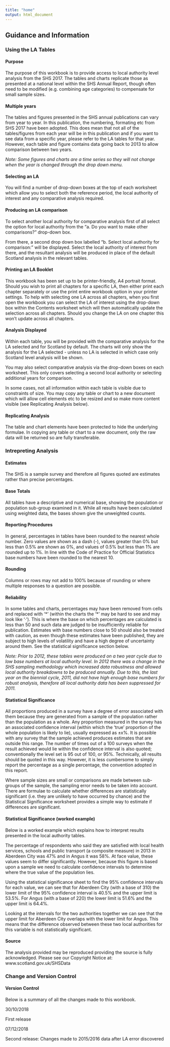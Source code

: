 ```yaml
---
title: "home"
output: html_document
---
```


## Guidance and Information

### Using the LA Tables

#### Purpose 
The purpose of this workbook is to provide access to local authority level analysis from the SHS 2017.  The tables and charts replicate those as presented at a national level within the SHS Annual Report, though often need to be modified (e.g. combining age categories) to compensate for small sample sizes. 

#### Multiple years
The tables and figures presented in the SHS annual publications can vary from year to year.  In this publication, the numbering, formating etc from SHS 2017 have been adopted.  This does mean that not all of the tables/figures from each year will be in this publication and if you want to see data from a specific year, please refer to the LA tables for that year.  However, each table and figure contains data going back to 2013 to allow comparison between two years.

*Note: Some figures and charts are a time series so they will not change when the year is changed through the drop down menu.*

#### Selecting an LA
You will find a number of drop-down boxes at the top of each worksheet which allow you to select both the reference period, the local authority of interest and any comparative analysis required. 

#### Producing an LA comparison
To select another local authority for comparative analysis first of all select the option for local authority from the "a. Do you want to make other comparisons?" drop-down box.

From there, a second drop down box labelled "b. Select local authority for comparison:" will be displayed.  Select the local authority of interest from there, and the resultant analysis will be produced in place of the default Scotland analysis in the relevant tables.

#### Printing an LA Booklet
This workbook has been set up to be printer-friendly, A4 portrait format.  Should you wish to print all chapters for a specific LA, then either print each chapter separately or use the print entire workbook option in your printer settings.  To help with selecting one LA across all chapters, when you first open the workbook you can select the LA of interest using the drop-down box within the Contents worksheet which will then automatically update the selection across all chapters.  Should you change the LA on one chapter this won't update across all chapters.

#### Analysis Displayed
Within each table, you will be provided with the comparative analysis for the LA selected and for Scotland by default.  The charts will only show the analysis for the LA selected - unless no LA is selected in which case only Scotland level analysis will be shown.

You may also select comparative analysis via the drop-down boxes on each worksheet.  This only covers selecting a second local authority or selecting additional years for comparison. 

In some cases, not all information within each table is visible due to constraints of size.  You may copy any table or chart to a new document which will allow cell elements etc to be resized and so make more content visible (see Replicating Analysis below).

#### Replicating Analysis
The table and chart elements have been protected to hide the underlying formulae.  In copying any table or chart to a new document, only the raw data will be returned so are fully transferable.


### Intrepreting Analysis

#### Estimates 
The SHS is a sample survey and therefore all figures quoted are estimates rather than precise percentages. 

#### Base Totals 
All tables have a descriptive and numerical base, showing the population or population sub-group examined in it.  While all results have been calculated using weighted data, the bases shown give the unweighted counts.

#### Reporting Procedures 
In general, percentages in tables have been rounded to the nearest whole number.  Zero values are shown as a dash (-), values greater than 0% but less than 0.5% are shown as 0%, and values of 0.5% but less than 1% are rounded up to 1%.  In line with the Code of Practice for Official Statistics base numbers have been rounded to the nearest 10.

#### Rounding 
Columns or rows may not add to 100% because of rounding or where multiple responses to a question are possible.

#### Reliability 
In some tables and charts, percentages may have been removed from cells and replaced with '\*' (within the charts the '\*' may be hard to see and may look like '·').  This is where the base on which percentages are calculated is less than 50 and such data are judged to be insufficiently reliable for publication.  Estimates with base numbers close to 50 should also be treated with caution, as even though these estimates have been published, they are subject to high levels of volatility and have a high degree of uncertainty around them.  See the statistical significance section below.

*Note: Prior to 2012, these tables were produced on a two year cycle due to low base numbers at local authority level. In 2012 there was a change in the SHS sampling methodology which increased data robustness and allowed local authority breakdowns to be produced annually. Due to this, the last year on the biennial cycle, 2011, did not have high enough base numbers for robust analysis, therefore all local authority data has been suppressed for 2011.*

#### Statistical Significance 
All proportions produced in a survey have a degree of error associated with them because they are generated from a sample of the population rather than the population as a whole. Any proportion measured in the survey has an associated confidence interval (within which the 'true' proportion of the whole population is likely to lie), usually expressed as ±x%. It is possible with any survey that the sample achieved produces estimates that are outside this range. The number of times out of a 100 surveys when the result achieved would lie within the confidence interval is also quoted; conventionally the level set is 95 out of 100, or 95%. Technically, all results should be quoted in this way. However, it is less cumbersome to simply report the percentage as a single percentage, the convention adopted in this report.

Where sample sizes are small or comparisons are made between sub-groups of the sample, the sampling error needs to be taken into account. There are formulae to calculate whether differences are statistically significant (i.e. they are unlikely to have occurred by chance) and the Statistical Significance worksheet provides a simple way to estimate if differences are significant.

#### Statistical Significance (worked example) 
Below is a worked example which explains how to interpret results presented in the local authority tables.

The percentage of respondents who said they are satisfied with local health services,  schools and public transport (a composite measure) in 2013 in Aberdeen City was 47% and in Angus it was 58%.  At face value, these values seem to differ significantly.  However, because this figure is based upon a sample we need to calculate confidence intervals to determine where the true value of the population lies.  

Using the statistical significance sheet to find the 95% confidence intervals for each value, we can see that for Aberdeen City (with a base of 310) the lower limit of the 95% confidence interval is 40.5% and the upper limit is 53.5%.  For Angus (with a base of 220) the lower limit is 51.6% and the upper limit is 64.4%. 

Looking at the intervals for the two authorities together we can see that the upper limit for Aberdeen City overlaps with the lower limit for Angus.  This means that the difference observed between these two local authorities for this variable is not statistically significant.


#### Source 
The analysis provided may be reproduced providing the source is fully acknowledged.  Please see our Copyright Notice at: www.scotland.gov.uk/SHSData


### Change and Version Control

#### Version Control 
Below is a summary of all the changes made to this workbook.

30/10/2018

First release

07/12/2018

Second release: Changes made to 2015/2016 data after LA error discovered
